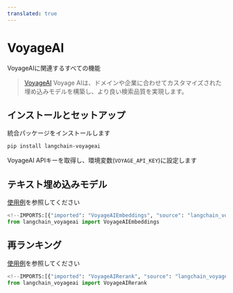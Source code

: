 ```yaml
---
translated: true
---
```


# VoyageAI

VoyageAIに関連するすべての機能

>[VoyageAI](https://www.voyageai.com/) Voyage AIは、ドメインや企業に合わせてカスタマイズされた埋め込みモデルを構築し、より良い検索品質を実現します。

## インストールとセットアップ

統合パッケージをインストールします

```bash
pip install langchain-voyageai
```

VoyageAI APIキーを取得し、環境変数(`VOYAGE_API_KEY`)に設定します

## テキスト埋め込みモデル

[使用例](/docs/integrations/text_embedding/voyageai)を参照してください

```python
<!--IMPORTS:[{"imported": "VoyageAIEmbeddings", "source": "langchain_voyageai", "docs": "https://api.python.langchain.com/en/latest/embeddings/langchain_voyageai.embeddings.VoyageAIEmbeddings.html", "title": "VoyageAI"}]-->
from langchain_voyageai import VoyageAIEmbeddings
```

## 再ランキング

[使用例](/docs/integrations/document_transformers/voyageai-reranker)を参照してください

```python
<!--IMPORTS:[{"imported": "VoyageAIRerank", "source": "langchain_voyageai", "docs": "https://api.python.langchain.com/en/latest/rerank/langchain_voyageai.rerank.VoyageAIRerank.html", "title": "VoyageAI"}]-->
from langchain_voyageai import VoyageAIRerank
```

